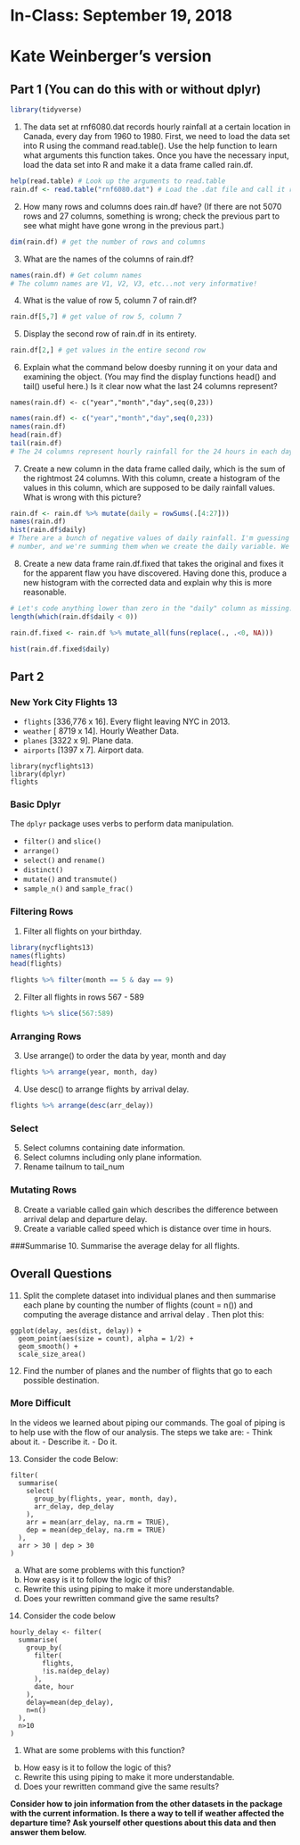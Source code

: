 # In-Class: September 19, 2018
# Kate Weinberger's version

## Part 1 (You can do this with or without dplyr)

```r
library(tidyverse)
```


1. The data set at rnf6080.dat records hourly rainfall at a certain location in Canada, every day from 1960 to 1980. First, we need to load the data set into R using the command read.table(). Use the help function to learn what arguments this function takes. Once you have the necessary input, load the data set into R and make it a data frame called rain.df.

```r
help(read.table) # Look up the arguments to read.table
rain.df <- read.table("rnf6080.dat") # Load the .dat file and call it rain.df
```


2. How many rows and columns does rain.df have? (If there are not 5070 rows and 27 columns, something is wrong; check the previous part to see what might have gone wrong in the previous part.)

```r
dim(rain.df) # get the number of rows and columns
```

3. What are the names of the columns of rain.df?

```r
names(rain.df) # Get column names
# The column names are V1, V2, V3, etc...not very informative!
```

4. What is the value of row 5, column 7 of rain.df?

```r
rain.df[5,7] # get value of row 5, column 7
```


5. Display the second row of rain.df in its entirety.

```r
rain.df[2,] # get values in the entire second row
```

6. Explain what the command below doesby running it on your data and examining the object. (You may find the display functions head() and tail() useful here.) Is it clear now what the last 24 columns represent?
```
names(rain.df) <- c("year","month","day",seq(0,23))
````

```r
names(rain.df) <- c("year","month","day",seq(0,23))
names(rain.df)
head(rain.df)
tail(rain.df)
# The 24 columns represent hourly rainfall for the 24 hours in each day

```

7. Create a new column in the data frame called daily, which is the sum of the rightmost 24 columns. With this column, create a histogram of the values in this column, which are supposed to be daily rainfall values. What is wrong with this picture?

```r
rain.df <- rain.df %>% mutate(daily = rowSums(.[4:27]))
names(rain.df)
hist(rain.df$daily)
# There are a bunch of negative values of daily rainfall. I'm guessing that missing values are coded with a negative 
# number, and we're summing them when we create the daily variable. We should probably replace these values with NA!

```


8. Create a new data frame rain.df.fixed that takes the original and fixes it for the apparent flaw you have discovered. Having done this, produce a new histogram with the corrected data and explain why this is more reasonable.

```r
# Let's code anything lower than zero in the "daily" column as missing:
length(which(rain.df$daily < 0))

rain.df.fixed <- rain.df %>% mutate_all(funs(replace(., .<0, NA)))

hist(rain.df.fixed$daily)

```


## Part 2
### New York City Flights 13

- `flights` [336,776 x 16]. Every flight leaving NYC in 2013.
- `weather` [ 8719 x 14]. Hourly Weather Data.
- `planes` [3322 x 9]. Plane data.
- `airports` [1397 x 7]. Airport data.


```
library(nycflights13)
library(dplyr)
flights
```

### Basic Dplyr

The `dplyr` package uses verbs to perform data manipulation.

- `filter()` and `slice()`
- `arrange()`
- `select()` and `rename()`
- `distinct()`
- `mutate()` and `transmute()`
- `sample_n()` and `sample_frac()`

### Filtering Rows

1. Filter all flights on your birthday.

```r
library(nycflights13)
names(flights)
head(flights)

flights %>% filter(month == 5 & day == 9)

```


2. Filter all flights in rows 567 - 589

```r
flights %>% slice(567:589)
```


### Arranging Rows
3. Use arrange() to order the data by year, month and day

```r
flights %>% arrange(year, month, day)
```


4. Use desc() to arrange flights by arrival delay.

```r
flights %>% arrange(desc(arr_delay))
```


### Select
5. Select columns containing date information.
6. Select columns including only plane information.
7. Rename tailnum to tail_num


### Mutating Rows
8. Create a variable called gain which describes the difference between arrival delap and departure delay.
9. Create a variable called speed which is distance over time in hours.


###Summarise
10. Summarise the average delay for all flights.

## Overall Questions

11. Split the complete dataset into individual planes and then summarise each plane by counting the number of flights (count = n()) and computing the average distance and arrival delay . Then plot this:

```
ggplot(delay, aes(dist, delay)) +
  geom_point(aes(size = count), alpha = 1/2) +
  geom_smooth() +
  scale_size_area()
```
12. Find the number of planes and the number of flights that go to each possible destination.

### More Difficult

In the videos we learned about piping our commands. The goal of piping is to help use with the flow of our analysis. The steps we take are:
- Think about it. 
- Describe it. 
- Do it.

13. Consider the code Below:

```
filter(
  summarise(
    select(
      group_by(flights, year, month, day),
      arr_delay, dep_delay
    ),
    arr = mean(arr_delay, na.rm = TRUE),
    dep = mean(dep_delay, na.rm = TRUE)
  ),
  arr > 30 | dep > 30
)
```

a. What are some problems with this function?
b. How easy is it to follow the logic of this?
c. Rewrite this using piping to make it more understandable.
d. Does your rewritten command give the same results?

14. Consider the code below

```
hourly_delay <- filter(
  summarise(
    group_by(
      filter(
        flights, 
        !is.na(dep_delay)
      ),
      date, hour
    ),
    delay=mean(dep_delay),
    n=n()
  ),
  n>10
)
```

1. What are some problems with this function?
b. How easy is it to follow the logic of this?
c. Rewrite this using piping to make it more understandable.
d. Does your rewritten command give the same results?


**Consider how to join information from the other datasets in the package with the current information. Is there a way to tell if weather affected the departure time? Ask yourself other questions about this data and then answer them below.**